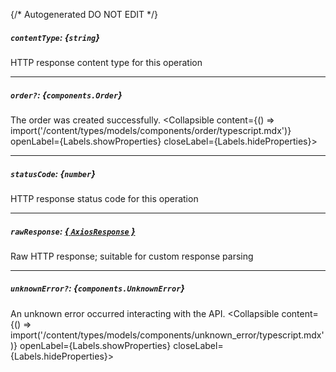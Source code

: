 {/* Autogenerated DO NOT EDIT  */}

##### `contentType`: *{`string`}*
HTTP response content type for this operation

---
##### `order?`: *{`components.Order`}*
The order was created successfully.
<Collapsible content={() => import('/content/types/models/components/order/typescript.mdx')} openLabel={Labels.showProperties} closeLabel={Labels.hideProperties}>
</Collapsible>

---
##### `statusCode`: *{`number`}*
HTTP response status code for this operation

---
##### `rawResponse`: [*{ `AxiosResponse` }*](https://axios-http.com/docs/res_schema)
Raw HTTP response; suitable for custom response parsing

---
##### `unknownError?`: *{`components.UnknownError`}*
An unknown error occurred interacting with the API.
<Collapsible content={() => import('/content/types/models/components/unknown_error/typescript.mdx')} openLabel={Labels.showProperties} closeLabel={Labels.hideProperties}>
</Collapsible>


